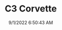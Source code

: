 ---
width: 6000
height: 4000
title: C3 Corvette
description: 1983 Chevrolet Corvette in Dripping Springs, TX.
date: 9/1/2022 6:50:43 AM
cameraMake: Sony
cameraModel: ILCE-7M3
lens: FE 70-200mm F4 G OSS
settingsfStop: f/4
settingsISO: ISO 160
settingsShutter: 1/100
settingsFocalLength: 99 mm
---